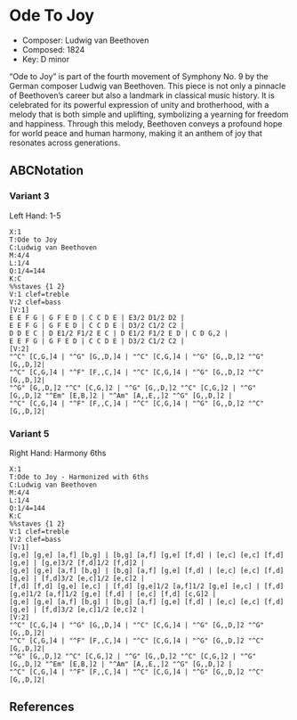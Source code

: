 # Ode To Joy

* Composer: Ludwig van Beethoven
* Composed: 1824
* Key: D minor

“Ode to Joy” is part of the fourth movement of Symphony No. 9 by the German composer Ludwig van Beethoven. This piece is not only a pinnacle of Beethoven’s career but also a landmark in classical music history. It is celebrated for its powerful expression of unity and brotherhood, with a melody that is both simple and uplifting, symbolizing a yearning for freedom and happiness. Through this melody, Beethoven conveys a profound hope for world peace and human harmony, making it an anthem of joy that resonates across generations.

## ABCNotation

### Variant 3

Left Hand: 1-5

```
X:1
T:Ode to Joy
C:Ludwig van Beethoven
M:4/4
L:1/4
Q:1/4=144
K:C
%%staves {1 2}
V:1 clef=treble
V:2 clef=bass
[V:1]
E E F G | G F E D | C C D E | E3/2 D1/2 D2 |
E E F G | G F E D | C C D E | D3/2 C1/2 C2 |
D D E C | D E1/2 F1/2 E C | D E1/2 F1/2 E D | C D G,2 |
E E F G | G F E D | C C D E | D3/2 C1/2 C2 |
[V:2]
"^C" [C,G,]4 | "^G" [G,,D,]4 | "^C" [C,G,]4 | "^G" [G,,D,]2 "^G" [G,,D,]2|
"^C" [C,G,]4 | "^F" [F,,C,]4 | "^C" [C,G,]4 | "^G" [G,,D,]2 "^C" [G,,D,]2|
"^G" [G,,D,]2 "^C" [C,G,]2 | "^G" [G,,D,]2 "^C" [C,G,]2 | "^G" [G,,D,]2 "^Em" [E,B,]2 | "^Am" [A,,E,,]2 "^G" [G,,D,]2 |
"^C" [C,G,]4 | "^F" [F,,C,]4 | "^C" [C,G,]4 | "^G" [G,,D,]2 "^C" [G,,D,]2|
```

### Variant 5

Right Hand: Harmony 6ths

```
X:1
T:Ode to Joy - Harmonized with 6ths
C:Ludwig van Beethoven
M:4/4
L:1/4
Q:1/4=144
K:C
%%staves {1 2}
V:1 clef=treble
V:2 clef=bass
[V:1]
[g,e] [g,e] [a,f] [b,g] | [b,g] [a,f] [g,e] [f,d] | [e,c] [e,c] [f,d] [g,e] | [g,e]3/2 [f,d]1/2 [f,d]2 |
[g,e] [g,e] [a,f] [b,g] | [b,g] [a,f] [g,e] [f,d] | [e,c] [e,c] [f,d] [g,e] | [f,d]3/2 [e,c]1/2 [e,c]2 |
[f,d] [f,d] [g,e] [e,c] | [f,d] [g,e]1/2 [a,f]1/2 [g,e] [e,c] | [f,d] [g,e]1/2 [a,f]1/2 [g,e] [f,d] | [e,c] [f,d] [c,G]2 |
[g,e] [g,e] [a,f] [b,g] | [b,g] [a,f] [g,e] [f,d] | [e,c] [e,c] [f,d] [g,e] | [f,d]3/2 [e,c]1/2 [e,c]2 |
[V:2]
"^C" [C,G,]4 | "^G" [G,,D,]4 | "^C" [C,G,]4 | "^G" [G,,D,]2 "^G" [G,,D,]2|
"^C" [C,G,]4 | "^F" [F,,C,]4 | "^C" [C,G,]4 | "^G" [G,,D,]2 "^C" [G,,D,]2|
"^G" [G,,D,]2 "^C" [C,G,]2 | "^G" [G,,D,]2 "^C" [C,G,]2 | "^G" [G,,D,]2 "^Em" [E,B,]2 | "^Am" [A,,E,,]2 "^G" [G,,D,]2 |
"^C" [C,G,]4 | "^F" [F,,C,]4 | "^C" [C,G,]4 | "^G" [G,,D,]2 "^C" [G,,D,]2|
```

## References

